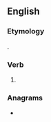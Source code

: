 ==English==

===Etymology===
{{suffix|en|praise|est}}.

===Verb===
{{head|en|verb form}}

# {{en-archaic second-person singular of|praise|lang=en}}

===Anagrams===
* {{anagrams|en|a=aeiprsst|Prestias|airsteps|aspirest|pastries|piasters|piastres|piratess|raspiest|tapisers|traipses}}